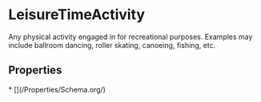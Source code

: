   
# LeisureTimeActivity

Any physical activity engaged in for recreational purposes. Examples may include ballroom dancing, roller skating, canoeing, fishing, etc.

## Properties

<Grid>
* [](/Properties/Schema.org/)
</Grid>

